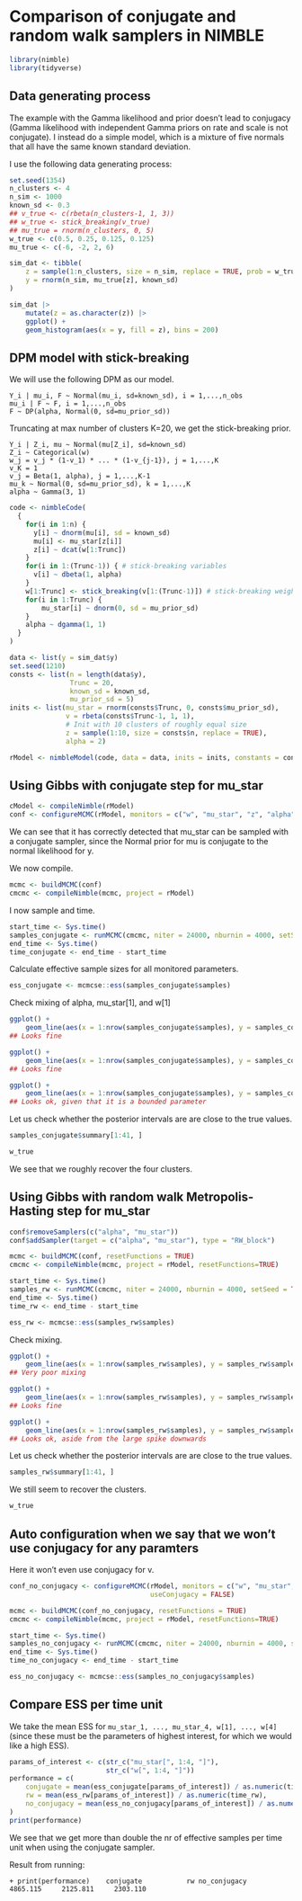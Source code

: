 # Comparison of conjugate and random walk samplers in NIMBLE

```r
library(nimble)
library(tidyverse)
```

## Data generating process

The example with the Gamma likelihood and prior doesn't lead to conjugacy (Gamma
likelihood with independent Gamma priors on rate and scale is not conjugate). I
instead do a simple model, which is a mixture of five normals that all have the
same known standard deviation.

I use the following data generating process:

```r
set.seed(1354)
n_clusters <- 4
n_sim <- 1000
known_sd <- 0.3
## v_true <- c(rbeta(n_clusters-1, 1, 3))
## w_true <- stick_breaking(v_true)
## mu_true = rnorm(n_clusters, 0, 5)
w_true <- c(0.5, 0.25, 0.125, 0.125)
mu_true <- c(-6, -2, 2, 6)

sim_dat <- tibble(
    z = sample(1:n_clusters, size = n_sim, replace = TRUE, prob = w_true),
    y = rnorm(n_sim, mu_true[z], known_sd)
)

sim_dat |>
    mutate(z = as.character(z)) |>
    ggplot() +
    geom_histogram(aes(x = y, fill = z), bins = 200)
```

## DPM model with stick-breaking

We will use the following DPM as our model.

```
Y_i | mu_i, F ~ Normal(mu_i, sd=known_sd), i = 1,...,n_obs
mu_i | F ~ F, i = 1,...,n_obs
F ~ DP(alpha, Normal(0, sd=mu_prior_sd))
```

Truncating at max number of clusters K=20, we get the stick-breaking prior.

```
Y_i | Z_i, mu ~ Normal(mu[Z_i], sd=known_sd)
Z_i ~ Categorical(w)
w_j = v_j * (1-v_1) * ... * (1-v_{j-1}), j = 1,...,K
v_K = 1
v_j = Beta(1, alpha), j = 1,...,K-1
mu_k ~ Normal(0, sd=mu_prior_sd), k = 1,...,K
alpha ~ Gamma(3, 1)
```

```r
code <- nimbleCode(
  {
    for(i in 1:n) {
      y[i] ~ dnorm(mu[i], sd = known_sd)
      mu[i] <- mu_star[z[i]]
      z[i] ~ dcat(w[1:Trunc])
    }
    for(i in 1:(Trunc-1)) { # stick-breaking variables
      v[i] ~ dbeta(1, alpha)
    }
    w[1:Trunc] <- stick_breaking(v[1:(Trunc-1)]) # stick-breaking weights
    for(i in 1:Trunc) {
        mu_star[i] ~ dnorm(0, sd = mu_prior_sd)
    }
    alpha ~ dgamma(1, 1)
  }
)
```

```r
data <- list(y = sim_dat$y)
set.seed(1210)
consts <- list(n = length(data$y),
               Trunc = 20,
               known_sd = known_sd,
               mu_prior_sd = 5)
inits <- list(mu_star = rnorm(consts$Trunc, 0, consts$mu_prior_sd),
              v = rbeta(consts$Trunc-1, 1, 1),
              # Init with 10 clusters of roughly equal size
              z = sample(1:10, size = consts$n, replace = TRUE),
              alpha = 2)

rModel <- nimbleModel(code, data = data, inits = inits, constants = consts) 
```

## Using Gibbs with conjugate step for mu_star

```r
cModel <- compileNimble(rModel)
conf <- configureMCMC(rModel, monitors = c("w", "mu_star", "z", "alpha")) 
```

We can see that it has correctly detected that mu_star can be sampled with a
conjugate sampler, since the Normal prior for mu is conjugate to the normal
likelihood for y.

We now compile.

```r
mcmc <- buildMCMC(conf) 
cmcmc <- compileNimble(mcmc, project = rModel)
```

I now sample and time.

```r
start_time <- Sys.time()
samples_conjugate <- runMCMC(cmcmc, niter = 24000, nburnin = 4000, setSeed = TRUE, summary = TRUE)
end_time <- Sys.time()
time_conjugate <- end_time - start_time
```

Calculate effective sample sizes for all monitored parameters.

```r
ess_conjugate <- mcmcse::ess(samples_conjugate$samples)
```

Check mixing of alpha, mu_star[1], and w[1]

```r
ggplot() +
    geom_line(aes(x = 1:nrow(samples_conjugate$samples), y = samples_conjugate$samples[, "alpha"]))
## Looks fine

ggplot() +
    geom_line(aes(x = 1:nrow(samples_conjugate$samples), y = samples_conjugate$samples[, "mu_star[1]"]))
## Looks fine

ggplot() +
    geom_line(aes(x = 1:nrow(samples_conjugate$samples), y = samples_conjugate$samples[, "w[1]"]))
## Looks ok, given that it is a bounded parameter
```

Let us check whether the posterior intervals are are close to the true values.

```r
samples_conjugate$summary[1:41, ]
```

```r
w_true
```

We see that we roughly recover the four clusters.

## Using Gibbs with random walk Metropolis-Hasting step for mu_star

```r
conf$removeSamplers(c("alpha", "mu_star"))
conf$addSampler(target = c("alpha", "mu_star"), type = "RW_block")
```

```r
mcmc <- buildMCMC(conf, resetFunctions = TRUE) 
cmcmc <- compileNimble(mcmc, project = rModel, resetFunctions=TRUE)
```

```r
start_time <- Sys.time()
samples_rw <- runMCMC(cmcmc, niter = 24000, nburnin = 4000, setSeed = TRUE, summary = TRUE)
end_time <- Sys.time()
time_rw <- end_time - start_time
```

```r
ess_rw <- mcmcse::ess(samples_rw$samples)
```

Check mixing.

```r
ggplot() +
    geom_line(aes(x = 1:nrow(samples_rw$samples), y = samples_rw$samples[, "alpha"]))
## Very poor mixing

ggplot() +
    geom_line(aes(x = 1:nrow(samples_rw$samples), y = samples_rw$samples[, "mu_star[1]"]))
## Looks fine

ggplot() +
    geom_line(aes(x = 1:nrow(samples_rw$samples), y = samples_rw$samples[, "w[1]"]))
## Looks ok, aside from the large spike downwards
```

Let us check whether the posterior intervals are are close to the true values.

```r
samples_rw$summary[1:41, ]
```

We still seem to recover the clusters.

```r
w_true
```

## Auto configuration when we say that we won't use conjugacy for any paramters

Here it won't even use conjugacy for v.

```r
conf_no_conjugacy <- configureMCMC(rModel, monitors = c("w", "mu_star", "z", "alpha"),
                                   useConjugacy = FALSE) 
```

```r
mcmc <- buildMCMC(conf_no_conjugacy, resetFunctions = TRUE) 
cmcmc <- compileNimble(mcmc, project = rModel, resetFunctions=TRUE)
```

```r
start_time <- Sys.time()
samples_no_conjugacy <- runMCMC(cmcmc, niter = 24000, nburnin = 4000, setSeed = TRUE, summary = TRUE)
end_time <- Sys.time()
time_no_conjugacy <- end_time - start_time
```

```r
ess_no_conjugacy <- mcmcse::ess(samples_no_conjugacy$samples)
```

## Compare ESS per time unit

We take the mean ESS for `mu_star_1, ..., mu_star_4, w[1], ..., w[4]` (since these must be
the parameters of highest interest, for which we would like a high ESS).

```r
params_of_interest <- c(str_c("mu_star[", 1:4, "]"),
                        str_c("w[", 1:4, "]"))
performance = c(
    conjugate = mean(ess_conjugate[params_of_interest]) / as.numeric(time_conjugate),
    rw = mean(ess_rw[params_of_interest]) / as.numeric(time_rw),
    no_conjugacy = mean(ess_no_conjugacy[params_of_interest]) / as.numeric(time_no_conjugacy)
)
print(performance)
```

We see that we get more than double the nr of effective samples per time unit
when using the conjugate sampler.

Result from running:

`
+ print(performance)
   conjugate           rw no_conjugacy 
    4865.115     2125.811     2303.110 
`
